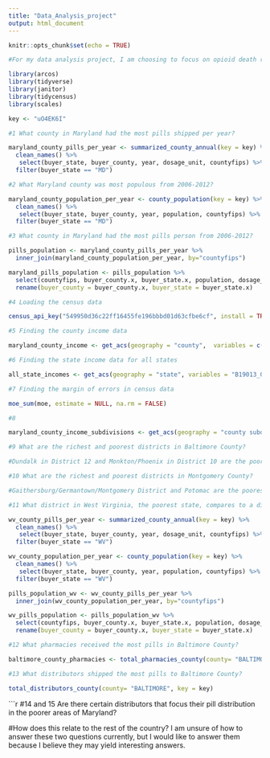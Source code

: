 ```yaml
---
title: "Data_Analysis_project"
output: html_document
---
```


```r
knitr::opts_chunk$set(echo = TRUE)
```

```r

#For my data analysis project, I am choosing to focus on opioid death rates in the State of Maryland and attempt to figure out why they are so high. We have been talking about opioid death rates as it relates to income in class and have found generally that the poorer states have the higher opioid death rates. However, Maryland is the richest state in the union by median household income. I would like to figure out what accounts for this dissonance.

```

```r

library(arcos)
library(tidyverse)
library(janitor)
library(tidycensus)
library(scales)

```

```r

key <- "uO4EK6I"

```

```r

#1 What county in Maryland had the most pills shipped per year?

maryland_county_pills_per_year <- summarized_county_annual(key = key) %>%
  clean_names() %>%
   select(buyer_state, buyer_county, year, dosage_unit, countyfips) %>%
  filter(buyer_state == "MD")

```

```r

#2 What Maryland county was most populous from 2006-2012?

maryland_county_population_per_year <- county_population(key = key) %>%
  clean_names() %>%
   select(buyer_state, buyer_county, year, population, countyfips) %>%
  filter(buyer_state == "MD")

```

```r
#3 What county in Maryland had the most pills person from 2006-2012?

pills_population <- maryland_county_pills_per_year %>%
  inner_join(maryland_county_population_per_year, by="countyfips")

```

```r

maryland_pills_population <- pills_population %>%
  select(countyfips, buyer_county.x, buyer_state.x, population, dosage_unit) %>%
  rename(buyer_county = buyer_county.x, buyer_state = buyer_state.x)


```

```r
#4 Loading the census data

census_api_key("549950d36c22ff16455fe196bbbd01d63cfbe6cf", install = TRUE, overwrite = TRUE)

```

```r

#5 Finding the county income data 

maryland_county_income <- get_acs(geography = "county",  variables = c(medincome = "B19013_001"), state = "MD", key=key)

```

```r

#6 Finding the state income data for all states 

all_state_incomes <- get_acs(geography = "state", variables = "B19013_001")

```

```r

#7 Finding the margin of errors in census data 

moe_sum(moe, estimate = NULL, na.rm = FALSE)

```

```r

#8 

maryland_county_income_subdivisions <- get_acs(geography = "county subdivision", variables = c(medincome = "B19013_001"), state = "MD", key=key)

```

```r
#9 What are the richest and poorest districts in Baltimore County?

#Dundalk in District 12 and Monkton/Phoenix in District 10 are the poorest and richest districts in Baltimore County based on median household income, according to the census data 

#10 What are the richest and poorest districts in Montgomery County?

#Gaithersburg/Germantown/Montgomery District and Potomac are the poorest and richets districts in Montogomery County based on median household income, according to the census data 

#11 What district in West Virginia, the poorest state, compares to a district in Maryland?

wv_county_pills_per_year <- summarized_county_annual(key = key) %>%
  clean_names() %>%
   select(buyer_state, buyer_county, year, dosage_unit, countyfips) %>%
  filter(buyer_state == "WV")

wv_county_population_per_year <- county_population(key = key) %>%
  clean_names() %>%
   select(buyer_state, buyer_county, year, population, countyfips) %>%
  filter(buyer_state == "WV")

pills_population_wv <- wv_county_pills_per_year %>%
  inner_join(wv_county_population_per_year, by="countyfips")

wv_pills_population <- pills_population_wv %>%
  select(countyfips, buyer_county.x, buyer_state.x, population, dosage_unit) %>%
  rename(buyer_county = buyer_county.x, buyer_state = buyer_state.x)

```

```r

#12 What pharmacies received the most pills in Baltimore County?

baltimore_county_pharmacies <- total_pharmacies_county(county= "BALTIMORE", key = key)

```

```r

#13 What distributors shipped the most pills to Baltimore County? 

total_distributors_county(county= "BALTIMORE", key = key)

```

```r

#14 and 15 Are there certain distributors that focus their pill distribution in the poorer areas of Maryland?

#How does this relate to the rest of the country? I am unsure of how to answer these two questions currently, but I would like to answer them because I believe they may yield interesting answers. 
